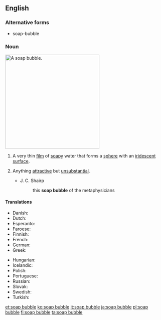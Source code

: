 ==English==

===Alternative forms===
* soap-bubble

===Noun===
[[Image:Bubble brokenchopstick.jpg|300px|thumb|right|A soap bubble.]]
{{en-noun|head=[[soap]] [[bubble]]}}

# A very thin [[film]] of [[soap]]y water that forms a [[sphere]] with an [[iridescent]] [[surface]].
# {{label|en|figurative}} Anything [[attractive]] but [[unsubstantial]].
#* J. C. Shairp
#*: this '''soap bubble''' of the metaphysicians

====Translations====
{{trans-top|sphere of soap water}}
* Danish: {{t|da|sæbeboble|c}}
* Dutch: {{t+|nl|zeepbel|c}}
* Esperanto: {{t|eo|sapveziko}}
* Faroese: {{t|fo|sápubløðra|f}}
* Finnish: {{t|fi|saippuakupla}}
* French: {{t+|fr|bulle de savon}}
* German: {{t+|de|Seifenblase|f}}
* Greek: {{t+|el|σαπουνόφουσκα|f|sc=Grek}}
{{trans-mid}}
* Hungarian: {{t+|hu|szappanbuborék}}
* Icelandic: {{t+|is|sápukúla|f}}
* Polish: {{t+|pl|bańka mydlana|f}}
* Portuguese: {{t+|pt|bolha}} {{t+|pt|de}} {{t+|pt|sabão}}
* Russian: {{t+|ru|мы́льный пузы́рь|m}}
* Slovak: {{t|sk|mydlová bublina|f}}
* Swedish: {{t+|sv|såpbubbla|c}}
* Turkish: {{t|tr|sabun köpüğü}}
{{trans-bottom}}

[[et:soap bubble]]
[[ko:soap bubble]]
[[it:soap bubble]]
[[ja:soap bubble]]
[[pl:soap bubble]]
[[fi:soap bubble]]
[[ta:soap bubble]]